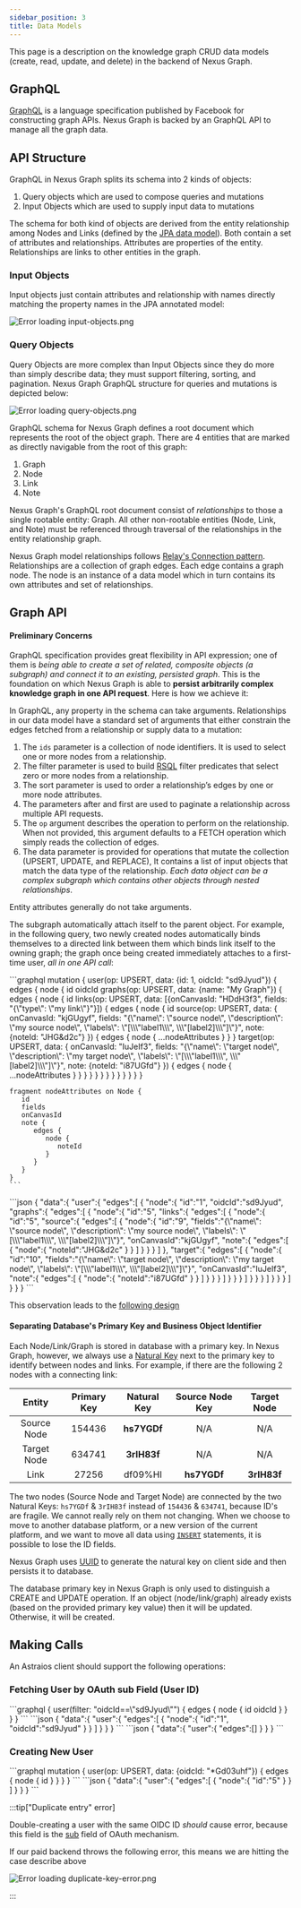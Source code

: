 ```yaml
---
sidebar_position: 3
title: Data Models
---
```




This page is a description on the knowledge graph CRUD data models (create, read, update, and delete) in the backend of
Nexus Graph.

GraphQL
-------

[GraphQL] is a language specification published by Facebook for constructing graph APIs. Nexus Graph is backed by an
GraphQL API to manage all the graph data.

API Structure
-------------

GraphQL in Nexus Graph splits its schema into 2 kinds of objects:

1. Query objects which are used to compose queries and mutations
2. Input Objects which are used to supply input data to mutations

The schema for both kind of objects are derived from the entity relationship among Nodes and Links (defined by the
[JPA data model]). Both contain a set of attributes and relationships. Attributes are properties of the entity.
Relationships are links to other entities in the graph.

### Input Objects

Input objects just contain attributes and relationship with names directly matching the property names in the JPA
annotated model:

![Error loading input-objects.png](./img/input-objects.png)

### Query Objects

Query Objects are more complex than Input Objects since they do more than simply describe data; they must support
filtering, sorting, and pagination. Nexus Graph GraphQL structure for queries and mutations is depicted below:

![Error loading query-objects.png](./img/query-objects.png)

GraphQL schema for Nexus Graph defines a root document which represents the root of the object graph. There are 4
entities that are marked as directly navigable from the root of this graph:

1. Graph
2. Node
3. Link
4. Note

Nexus Graph's GraphQL root document consist of _relationships_ to those a single rootable entity: Graph. All other
non-rootable entities (Node, Link, and Note) must be referenced through traversal of the relationships in the entity
relationship graph.

Nexus Graph model relationships follows [Relay's Connection pattern].  Relationships are a collection of graph edges.
Each edge contains a graph node. The node is an instance of a data model which in turn contains its own attributes and
set of relationships.

Graph API
---------

#### Preliminary Concerns

GraphQL specification provides great flexibility in API expression; one of them is _being able to create a set of
related, composite objects (a subgraph) and connect it to an existing, persisted graph_. This is the foundation on which
Nexus Graph is able to __persist arbitrarily complex knowledge graph in one API request__. Here is how we achieve it:

In GraphQL, any property in the schema can take arguments. Relationships in our data model have a standard set of
arguments that either constrain the edges fetched from a relationship or supply data to a mutation:

1. The `ids` parameter is a collection of node identifiers. It is used to select one or more nodes from a relationship.
2. The filter parameter is used to build [RSQL](https://github.com/jirutka/rsql-parser) filter predicates that select
   zero or more nodes from a relationship.
3. The sort parameter is used to order a relationship’s edges by one or more node attributes.
4. The parameters after and first are used to paginate a relationship across multiple API requests.
5. The `op` argument describes the operation to perform on the relationship. When not provided, this argument defaults
   to a FETCH operation which simply reads the collection of edges.
6. The data parameter is provided for operations that mutate the collection (UPSERT, UPDATE, and REPLACE), It contains a
   list of input objects that match the data type of the relationship. _Each data object can be a complex subgraph which
   contains other objects through nested relationships_.

Entity attributes generally do not take arguments.

The subgraph automatically attach itself to the parent object. For example, in the following query, two newly created
nodes automatically binds themselves to a directed link between them which binds link itself to the owning graph; the
graph once being created immediately attaches to a first-time user, _all
in one API call_:

<Tabs>
  <TabItem value="request" label="Mutation" default>
    ```graphql
    mutation {
       user(op: UPSERT, data: {id: 1, oidcId: "sd9Jyud"}) {
          edges {
             node {
                id
                oidcId
                graphs(op: UPSERT, data: {name: "My Graph"}) {
                   edges {
                      node {
                         id
                         links(op: UPSERT, data: [{onCanvasId: "HDdH3f3", fields: "{\"type\": \"my link\"}"}]) {
                            edges {
                               node {
                                  id
                                  source(op: UPSERT, data: {
                                     onCanvasId: "kjGUgyf",
                                     fields: "{\"name\": \"source node\", \"description\": \"my source node\", \"labels\": \"[\\\"label1\\\", \\\"[label2]\\\"]\"}",
                                     note: {noteId: "JHG&d2c"}
                                  }) {
                                     edges {
                                        node {
                                           ...nodeAttributes
                                        }
                                     }
                                  }
                                  target(op: UPSERT, data: {
                                     onCanvasId: "IuJeIf3",
                                     fields: "{\"name\": \"target node\", \"description\": \"my target node\", \"labels\": \"[\\\"label1\\\", \\\"[label2]\\\"]\"}",
                                     note: {noteId: "i87UGfd"}
                                  }) {
                                     edges {
                                        node {
                                           ...nodeAttributes
                                        }
                                     }
                                  }
                               }
                            }
                         }
                      }
                   }
                }
             }
          }
       }
    }

    fragment nodeAttributes on Node {
       id
       fields
       onCanvasId
       note {
          edges {
             node {
                noteId
             }
          }
       }
    }
    ```
  </TabItem>
  <TabItem value="response" label="Response">
    ```json
    {
        "data":{
            "user":{
                "edges":[
                    {
                        "node":{
                            "id":"1",
                            "oidcId":"sd9Jyud",
                            "graphs":{
                                "edges":[
                                    {
                                        "node":{
                                            "id":"5",
                                            "links":{
                                                "edges":[
                                                    {
                                                        "node":{
                                                            "id":"5",
                                                            "source":{
                                                                "edges":[
                                                                    {
                                                                        "node":{
                                                                            "id":"9",
                                                                            "fields":"{\"name\": \"source node\", \"description\": \"my source node\", \"labels\": \"[\\\"label1\\\", \\\"[label2]\\\"]\"}",
                                                                            "onCanvasId":"kjGUgyf",
                                                                            "note":{
                                                                                "edges":[
                                                                                    {
                                                                                        "node":{
                                                                                            "noteId":"JHG&d2c"
                                                                                        }
                                                                                    }
                                                                                ]
                                                                            }
                                                                        }
                                                                    }
                                                                ]
                                                            },
                                                            "target":{
                                                                "edges":[
                                                                    {
                                                                        "node":{
                                                                            "id":"10",
                                                                            "fields":"{\"name\": \"target node\", \"description\": \"my target node\", \"labels\": \"[\\\"label1\\\", \\\"[label2]\\\"]\"}",
                                                                            "onCanvasId":"IuJeIf3",
                                                                            "note":{
                                                                                "edges":[
                                                                                    {
                                                                                        "node":{
                                                                                            "noteId":"i87UGfd"
                                                                                        }
                                                                                    }
                                                                                ]
                                                                            }
                                                                        }
                                                                    }
                                                                ]
                                                            }
                                                        }
                                                    }
                                                ]
                                            }
                                        }
                                    }
                                ]
                            }
                        }
                    }
                ]
            }
        }
    }
    ```
  </TabItem>
</Tabs>

This observation leads to the [following design](#separating-databases-primary-key-and-business-object-identifier)

#### Separating Database's Primary Key and Business Object Identifier

Each Node/Link/Graph is stored in database with a primary key. In Nexus Graph, however, we always use a [Natural Key]
next to the primary key to identify between nodes and links. For example, if there are the following 2 nodes with a
connecting link:

|    Entity    | Primary Key | Natural Key | Source Node Key | Target Node |
|:------------:|:-----------:|:-----------:|:---------------:|:-----------:|
| Source Node  |   154436    | __hs7YGDf__ |       N/A       |     N/A     |
| Target Node  |   634741    | __3rIH83f__ |       N/A       |     N/A     |
|     Link     |    27256    |   df09%HI   |   __hs7YGDf__   | __3rIH83f__ |

The two nodes (Source Node and Target Node) are connected by the two Natural Keys: `hs7YGDf` & `3rIH83f` instead of
`154436` & `634741`, because ID's are fragile. We cannot really rely on them not changing. When we choose to move to
another database platform, or a new version of the current platform, and we want to move all data using
[`INSERT`](https://www.w3schools.com/sql/sql_insert.asp) statements, it is possible to lose the ID fields.

Nexus Graph uses [UUID](https://www.npmjs.com/package/uuid) to generate the natural key on client side and then persists
it to database.

The database primary key in Nexus Graph is only used to distinguish a CREATE and UPDATE operation. If an object
(node/link/graph) already exists (based on the provided primary key value) then it will be updated. Otherwise, it will
be created.

Making Calls
------------

An Astraios client should support the following operations:

### Fetching User by OAuth sub Field (User ID)

<Tabs>
  <TabItem value="request" label="Request" default>
    ```graphql
    {
       user(filter: "oidcId==\"sd9Jyud\"") {
          edges {
             node {
                id
                oidcId
             }
          }
       }
    }
    ```
  </TabItem>
  <TabItem value="response-existing-user" label="Response (existing user)">
    ```json
    {
        "data":{
            "user":{
                "edges":[
                    {
                        "node":{
                            "id":"1",
                            "oidcId":"sd9Jyud"
                        }
                    }
                ]
            }
        }
    }
    ```
  </TabItem>
  <TabItem value="response-non-existing-user" label="Response (non-existing user)">
    ```json
    {
       "data":{
          "user":{
             "edges":[]
          }
       }
    }
    ```
  </TabItem>
</Tabs>

### Creating New User

<Tabs>
  <TabItem value="request" label="Request" default>
    ```graphql
    mutation {
       user(op: UPSERT, data: {oidcId: "*Gd03uhf"}) {
          edges {
             node {
                id
             }
          }
       }
    }
    ```
  </TabItem>
  <TabItem value="response" label="Response">
    ```json
    {
        "data":{
            "user":{
                "edges":[
                    {
                        "node":{
                            "id":"5"
                        }
                    }
                ]
            }
        }
    }
    ```
  </TabItem>
</Tabs>


:::tip["Duplicate entry" error]

Double-creating a user with the same OIDC ID _should_ cause error, because this field is the
[sub](https://www.oauth.com/oauth2-servers/signing-in-with-google/verifying-the-user-info/) field of OAuth
mechanism.

If our paid backend throws the following error, this means we are hitting the case describe above

![Error loading duplicate-key-error.png](./img/duplicate-key-error.png)

:::

[GraphQL]: https://graphql.org/

[JPA data model]: https://download.oracle.com/otn-pub/jcp/persistence-2_1-fr-eval-spec/JavaPersistence.pdf?AuthParam=1719199826_ee6dd88167d33fe7e52533421c072552

[Natural Key]: http://en.wikipedia.org/wiki/Natural_key

[Relay's Connection pattern]: http://graphql.org/learn/pagination/
